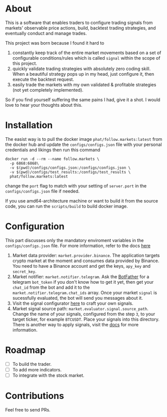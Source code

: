 # About

This is a software that enables traders to configure trading signals from markets' observable price actions, build, backtest trading strategies, and eventually conduct and manage trades.

This project was born because I found it hard to
1. constantly keep track of the entire market movements based on a set of configurable conditions/rules which is called `signal` within the scope of this project.
2. quickly validate trading strategies with absolutely zero coding skill. When a beautiful strategy pops up in my head, just configure it, then execute the backtest request.
3. easily trade the markets with my own validated & profitable strategies (not yet completely implemented).

So if you find yourself suffering the same pains I had, give it a shot. I would love to hear your thoughts about this.

# Installation

The easist way is to pull the docker image `phat/follow.markets:latest` from the docker hub and update the `configs/configs.json`  file with your personal credentials and likings then run this command 

```
docker run -d --rm --name follow.markets \
  -p 6868:6868\
  -v $(pwd)/configs/configs.json:/configs/configs.json \
  -v $(pwd)/configs/test_results:/configs/test_results \
  phat/follow.markets:latest
```

change the `port` flag to match with your setting of `server.port` in the `configs/configs.json` file if needed.

If you use amd64-architecture machine or want to build it from the source code, you can run the `scripts/build` to build docker image.

# Configuration

This part discusses only the mandatory enviroment variables in the `configs/configs.json` file. For more information, refer to the docs [here](https://docs.follow.markets)

1. Market data provider: `market.provider.binance`. The application targets crypto market at the moment and consumes data provided by Binance. You need to have a Binance account and get the keys, `apy_key` and `secret_key`. 
2. Market notifier: `market.notifier.telegram`. Ask the [BotFather](https://core.telegram.org/bots) for a telegram `bot_token` if you don't know how to get it yet, then get your `chat_id` from the bot and add it to the `market.notifier.telegram.chat_ids` array. Once your market `signal` is sucessfully evaluated, the bot will send you messages about it.
3. Visit the signal configurator [here](https://follow.markets) to craft your own signals.
4. Market signal source path: `market.evaluator.signal.source_path`. Change the name of your signals, configured from the step `3`, to your target ticker, for example `BTCUSDT`. Place your signals into this directory. There is another way to apply signals, visit the [docs](https://docs.follow.markets) for more information.

# Roadmap

- [ ] To build the trader.
- [ ] To add more indicators.
- [ ] To integrate with the stock market.

# Contributions

Feel free to send PRs.
